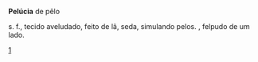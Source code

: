 '''Pelúcia''' de pêlo

s. f., 
tecido aveludado, feito de lã, seda, simulando pelos. , felpudo de um lado.


[http://wiktionary.org/wiki/Wiktionary:Portuguese_index_p|Índice]